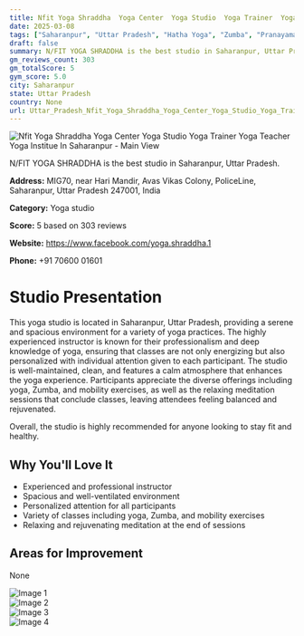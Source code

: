 ```yaml
---
title: Nfit Yoga Shraddha  Yoga Center  Yoga Studio  Yoga Trainer  Yoga Teacher  Yoga Institue In Saharanpur
date: 2025-03-08
tags: ["Saharanpur", "Uttar Pradesh", "Hatha Yoga", "Zumba", "Pranayama", "calm atmosphere", "clean environment", "Saharanpur"]  
draft: false
summary: N/FIT YOGA SHRADDHA is the best studio in Saharanpur, Uttar Pradesh.
gm_reviews_count: 303
gm_totalScore: 5
gym_score: 5.0
city: Saharanpur
state: Uttar Pradesh
country: None
url: Uttar_Pradesh_Nfit_Yoga_Shraddha_Yoga_Center_Yoga_Studio_Yoga_Trainer_Yoga_Teacher_Yoga_Institue_In_Saharanpur
---
```


<div className="aspect-[16/9] relative my-8">
  <img 
    src="https://lh3.googleusercontent.com/p/AF1QipPl170RGn6oUfSPvBFesx8gW7td1dtFdlBjnGIW=w1920-h1080-k-no"
    alt="Nfit Yoga Shraddha  Yoga Center  Yoga Studio  Yoga Trainer  Yoga Teacher  Yoga Institue In Saharanpur - Main View"
    className="object-cover absolute inset-0 w-full h-full rounded-lg"
  />
</div>

N/FIT YOGA SHRADDHA is the best studio in Saharanpur, Uttar Pradesh.

**Address:** MIG70, near Hari Mandir, Avas Vikas Colony, PoliceLine, Saharanpur, Uttar Pradesh 247001, India

**Category:** Yoga studio

**Score:** 5 based on 303 reviews

**Website:** https://www.facebook.com/yoga.shraddha.1

**Phone:** +91 70600 01601

# Studio Presentation

This yoga studio is located in Saharanpur, Uttar Pradesh, providing a serene and spacious environment for a variety of yoga practices. The highly experienced instructor is known for their professionalism and deep knowledge of yoga, ensuring that classes are not only energizing but also personalized with individual attention given to each participant. The studio is well-maintained, clean, and features a calm atmosphere that enhances the yoga experience. Participants appreciate the diverse offerings including yoga, Zumba, and mobility exercises, as well as the relaxing meditation sessions that conclude classes, leaving attendees feeling balanced and rejuvenated.

Overall, the studio is highly recommended for anyone looking to stay fit and healthy.

## Why You'll Love It

- Experienced and professional instructor
- Spacious and well-ventilated environment
- Personalized attention for all participants
- Variety of classes including yoga, Zumba, and mobility exercises
- Relaxing and rejuvenating meditation at the end of sessions

## Areas for Improvement

None

<div className="grid grid-cols-1 xl:grid-cols-2 gap-4 my-8">
<div className="aspect-[4/3] relative"><img src="https://lh3.googleusercontent.com/p/AF1QipPGTcxl_1js8IyMllrWv7PnjEZsIHyfLp_5-zax=w1920-h1080-k-no" alt="Image 1" className="object-cover absolute inset-0 w-full h-full rounded-lg" /></div>
<div className="aspect-[4/3] relative"><img src="https://lh3.googleusercontent.com/p/AF1QipO90T4Zb1t86_SxLvZyDVdwD3CFm1xSaOBRB-6O=w1920-h1080-k-no" alt="Image 2" className="object-cover absolute inset-0 w-full h-full rounded-lg" /></div>
<div className="aspect-[4/3] relative"><img src="https://lh5.googleusercontent.com/p/AF1QipN5Xbbl_pNVL3kyqHbhPmKrMsNlom1Z-ZuoNtYk=w1920-h1080-k-no" alt="Image 3" className="object-cover absolute inset-0 w-full h-full rounded-lg" /></div>
<div className="aspect-[4/3] relative"><img src="https://lh3.googleusercontent.com/p/AF1QipNn6YAwwthkOUn6THGvmOJnHZM4LX5a_jtqtrrT=w1920-h1080-k-no" alt="Image 4" className="object-cover absolute inset-0 w-full h-full rounded-lg" /></div>
</div>